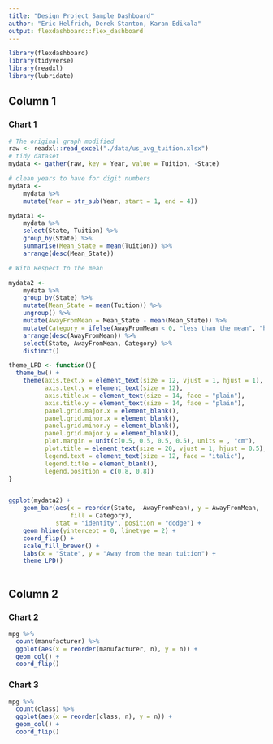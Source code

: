 ```yaml
---
title: "Design Project Sample Dashboard"
author: "Eric Helfrich, Derek Stanton, Karan Edikala"
output: flexdashboard::flex_dashboard
---
```


```r
library(flexdashboard)
library(tidyverse)
library(readxl)
library(lubridate)
```

Column 1
-------------------------------------
    
### Chart 1
    
```r
# The original graph modified
raw <- readxl::read_excel("./data/us_avg_tuition.xlsx")
# tidy dataset
mydata <- gather(raw, key = Year, value = Tuition, -State)

# clean years to have for digit numbers
mydata <- 
    mydata %>% 
    mutate(Year = str_sub(Year, start = 1, end = 4))

mydata1 <-
    mydata %>% 
    select(State, Tuition) %>% 
    group_by(State) %>% 
    summarise(Mean_State = mean(Tuition)) %>% 
    arrange(desc(Mean_State))

# With Respect to the mean

mydata2 <-
    mydata %>% 
    group_by(State) %>% 
    mutate(Mean_State = mean(Tuition)) %>% 
    ungroup() %>% 
    mutate(AwayFromMean = Mean_State - mean(Mean_State)) %>% 
    mutate(Category = ifelse(AwayFromMean < 0, "less than the mean", "higher than the mean")) %>% 
    arrange(desc(AwayFromMean)) %>% 
    select(State, AwayFromMean, Category) %>% 
    distinct()

theme_LPD <- function(){
  theme_bw() +
    theme(axis.text.x = element_text(size = 12, vjust = 1, hjust = 1),
          axis.text.y = element_text(size = 12),
          axis.title.x = element_text(size = 14, face = "plain"),             
          axis.title.y = element_text(size = 14, face = "plain"),             
          panel.grid.major.x = element_blank(),                                          
          panel.grid.minor.x = element_blank(),
          panel.grid.minor.y = element_blank(),
          panel.grid.major.y = element_blank(),  
          plot.margin = unit(c(0.5, 0.5, 0.5, 0.5), units = , "cm"),
          plot.title = element_text(size = 20, vjust = 1, hjust = 0.5),
          legend.text = element_text(size = 12, face = "italic"),          
          legend.title = element_blank(),                              
          legend.position = c(0.8, 0.8))
}


ggplot(mydata2) +
    geom_bar(aes(x = reorder(State, -AwayFromMean), y = AwayFromMean, 
                 fill = Category),
             stat = "identity", position = "dodge") +
    geom_hline(yintercept = 0, linetype = 2) +
    coord_flip() +
    scale_fill_brewer() +
    labs(x = "State", y = "Away from the mean tuition") +
    theme_LPD()
    
```

   
Column 2
-------------------------------------
   
### Chart 2

```r
mpg %>%
  count(manufacturer) %>%
  ggplot(aes(x = reorder(manufacturer, n), y = n)) +
  geom_col() +
  coord_flip()
```   
 
### Chart 3
    
```r
mpg %>%
  count(class) %>%
  ggplot(aes(x = reorder(class, n), y = n)) +
  geom_col() +
  coord_flip()
```
